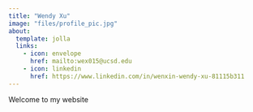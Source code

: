 ```yaml
---
title: "Wendy Xu"
image: "files/profile_pic.jpg"
about:
  template: jolla
  links:
    - icon: envelope
      href: mailto:wex015@ucsd.edu
    - icon: linkedin
      href: https://www.linkedin.com/in/wenxin-wendy-xu-81115b311
---
```


Welcome to my website
